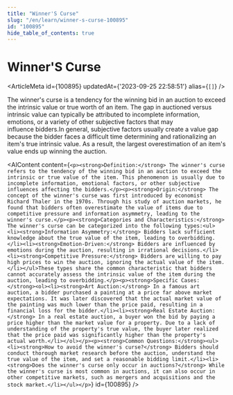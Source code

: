 ```yaml
---
title: "Winner'S Curse"
slug: "/en/learn/winner-s-curse-100895"
id: "100895"
hide_table_of_contents: true
---
```



# Winner'S Curse

<ArticleMeta id={100895} updatedAt={'2023-09-25 22:58:51'} alias={`[]`} />
<div className='border-solid border-b border-t-0 my-4 border-[var(--ifm-color-gray-300)]' />

The winner's curse is a tendency for the winning bid in an auction to exceed the intrinsic value or true worth of an item. The gap in auctioned versus intrinsic value can typically be attributed to incomplete information, emotions, or a variety of other subjective factors that may influence bidders.In general, subjective factors usually create a value gap because the bidder faces a difficult time determining and rationalizing an item's true intrinsic value. As a result, the largest overestimation of an item's value ends up winning the auction.

<AIContent content={`<p><strong>Definition:</strong> The winner's curse refers to the tendency of the winning bid in an auction to exceed the intrinsic or true value of the item. This phenomenon is usually due to incomplete information, emotional factors, or other subjective influences affecting the bidders.</p><p><strong>Origin:</strong> The concept of the winner's curse was first introduced by economist Richard Thaler in the 1970s. Through his study of auction markets, he found that bidders often overestimate the value of items due to competitive pressure and information asymmetry, leading to the winner's curse.</p><p><strong>Categories and Characteristics:</strong> The winner's curse can be categorized into the following types:<ul><li><strong>Information Asymmetry:</strong> Bidders lack sufficient knowledge about the true value of the item, leading to overbidding.</li><li><strong>Emotion-Driven:</strong> Bidders are influenced by emotions during the auction, resulting in irrational decisions.</li><li><strong>Competitive Pressure:</strong> Bidders are willing to pay high prices to win the auction, ignoring the actual value of the item.</li></ul>These types share the common characteristic that bidders cannot accurately assess the intrinsic value of the item during the auction, leading to overbidding.</p><p><strong>Specific Cases:</strong><ol><li><strong>Art Auction:</strong> In a famous art auction, a bidder purchased a painting at a price far above market expectations. It was later discovered that the actual market value of the painting was much lower than the price paid, resulting in a financial loss for the bidder.</li><li><strong>Real Estate Auction:</strong> In a real estate auction, a buyer won the bid by paying a price higher than the market value for a property. Due to a lack of understanding of the property's true value, the buyer later realized that the price paid was significantly higher than the property's actual worth.</li></ol></p><p><strong>Common Questions:</strong><ul><li><strong>How to avoid the winner's curse?</strong> Bidders should conduct thorough market research before the auction, understand the true value of the item, and set a reasonable bidding limit.</li><li><strong>Does the winner's curse only occur in auctions?</strong> While the winner's curse is most common in auctions, it can also occur in other competitive markets, such as mergers and acquisitions and the stock market.</li></ul></p>`} id={100895} />
